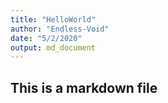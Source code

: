 ```yaml
---
title: "HelloWorld"
author: "Endless-Void"
date: "5/2/2020"
output: md_document
---
```


## This is a markdown file